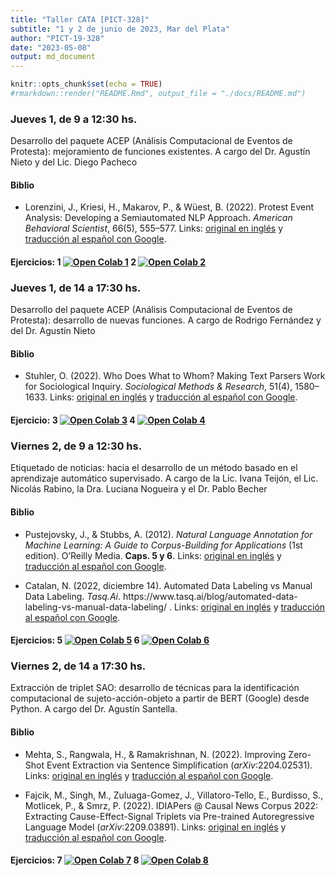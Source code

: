 ```yaml
---
title: "Taller CATA [PICT-328]"
subtitle: "1 y 2 de junio de 2023, Mar del Plata"
author: "PICT-19-328"
date: "2023-05-08"
output: md_document
---
```


```r
knitr::opts_chunk$set(echo = TRUE)
#rmarkdown::render("README.Rmd", output_file = "./docs/README.md")
```

### Jueves 1, de 9 a 12:30 hs. {style="text-align: justify"}

Desarrollo del paquete ACEP (Análisis Computacional de Eventos de Protesta): mejoramiento de funciones existentes. A cargo del Dr. Agustín Nieto y del Lic. Diego Pacheco

#### Biblio

- Lorenzini, J., Kriesi, H., Makarov, P., & Wüest, B. (2022). Protest Event Analysis: Developing a Semiautomated NLP Approach. *American Behavioral Scientist*, 66(5), 555--577. Links: [original en inglés](https://github.com/agusnieto77/taller_pict_2019/blob/main/biblio/Protest%20Event%20Analysis_en.pdf) y [traducción al español con Google](https://github.com/agusnieto77/taller_pict_2019/blob/main/biblio/Protest%20Event%20Analysis_es.pdf).

#### Ejercicios: 1 [![Open Colab 1](https://colab.research.google.com/assets/colab-badge.svg)](https://colab.research.google.com/github/agusnieto77/taller_pict_2019/blob/main/Colabs/ACEP_funciones_existentes_I.ipynb) 2 [![Open Colab 2](https://colab.research.google.com/assets/colab-badge.svg)](https://colab.research.google.com/github/agusnieto77/taller_pict_2019/blob/main/Colabs/ACEP_funciones_existentes_II.ipynb)

### Jueves 1, de 14 a 17:30 hs. {style="text-align: justify"}

Desarrollo del paquete ACEP (Análisis Computacional de Eventos de Protesta): desarrollo de nuevas funciones. A cargo de Rodrigo Fernández y del Dr. Agustín Nieto

#### Biblio

- Stuhler, O. (2022). Who Does What to Whom? Making Text Parsers Work for Sociological Inquiry. *Sociological Methods & Research*, 51(4), 1580–1633. Links: [original en inglés](https://github.com/agusnieto77/taller_pict_2019/blob/main/biblio/who%20does%20what%20to%20whom_en.pdf) y [traducción al español con Google](https://github.com/agusnieto77/taller_pict_2019/blob/main/biblio/who%20does%20what%20to%20whom_es.pdf).


#### Ejercicio: 3 [![Open Colab 3](https://colab.research.google.com/assets/colab-badge.svg)](https://colab.research.google.com/github/agusnieto77/taller_pict_2019/blob/main/Colabs/ACEP_funciones_desarrollo_I.ipynb) 4 [![Open Colab 4](https://colab.research.google.com/assets/colab-badge.svg)](https://colab.research.google.com/github/agusnieto77/taller_pict_2019/blob/main/Colabs/ACEP_funciones_desarrollo_II.ipynb)

### Viernes 2, de 9 a 12:30 hs. {style="text-align: justify"}

Etiquetado de noticias: hacia el desarrollo de un método basado en el aprendizaje automático supervisado. A cargo de la Lic. Ivana Teijón, el Lic. Nicolás Rabino, la Dra. Luciana Nogueira y el Dr. Pablo Becher

#### Biblio

- Pustejovsky, J., & Stubbs, A. (2012). *Natural Language Annotation for Machine Learning: A Guide to Corpus-Building for Applications* (1st edition). O’Reilly Media. **Caps. 5 y 6**. Links: [original en inglés](https://github.com/agusnieto77/taller_pict_2019/blob/main/biblio/Annotation_en.pdf) y [traducción al español con Google](https://github.com/agusnieto77/taller_pict_2019/blob/main/biblio/Annotation_es.pdf).


- Catalan, N. (2022, diciembre 14). Automated Data Labeling vs Manual Data Labeling. *Tasq.Ai*. https://www.tasq.ai/blog/automated-data-labeling-vs-manual-data-labeling/
. Links: [original en inglés](https://github.com/agusnieto77/taller_pict_2019/blob/main/biblio/Labeling_en.pdf) y [traducción al español con Google](https://github.com/agusnieto77/taller_pict_2019/blob/main/biblio/Labeling_es.pdf).

#### Ejercicios: 5 [![Open Colab 5](https://colab.research.google.com/assets/colab-badge.svg)](#) 6 [![Open Colab 6](https://colab.research.google.com/assets/colab-badge.svg)](#)

### Viernes 2, de 14 a 17:30 hs. {style="text-align: justify"}

Extracción de triplet SAO: desarrollo de técnicas para la identificación computacional de sujeto-acción-objeto a partir de BERT (Google) desde Python. A cargo del Dr. Agustín Santella.

#### Biblio

- Mehta, S., Rangwala, H., & Ramakrishnan, N. (2022). Improving Zero-Shot Event Extraction via Sentence Simplification (*arXiv*:2204.02531). Links: [original en inglés](https://github.com/agusnieto77/taller_pict_2019/blob/main/biblio/Improving%20Zero-Shot%20Event%20Extraction_en.pdf) y [traducción al español con Google](https://github.com/agusnieto77/taller_pict_2019/blob/main/biblio/Improving%20Zero-Shot%20Event%20Extraction_es.pdf).

- Fajcik, M., Singh, M., Zuluaga-Gomez, J., Villatoro-Tello, E., Burdisso, S., Motlicek, P., & Smrz, P. (2022). IDIAPers @ Causal News Corpus 2022: Extracting Cause-Effect-Signal Triplets via Pre-trained Autoregressive Language Model (*arXiv*:2209.03891). Links: [original en inglés](https://github.com/agusnieto77/taller_pict_2019/blob/main/biblio/Extracting%20Cause-Effect-Signal%20Triplets_en.pdf) y [traducción al español con Google](https://github.com/agusnieto77/taller_pict_2019/blob/main/biblio/Extracting%20Cause-Effect-Signal%20Triplets_es.pdf).


#### Ejercicios: 7 [![Open Colab 7](https://colab.research.google.com/assets/colab-badge.svg)](#) 8 [![Open Colab 8](https://colab.research.google.com/assets/colab-badge.svg)](#)
